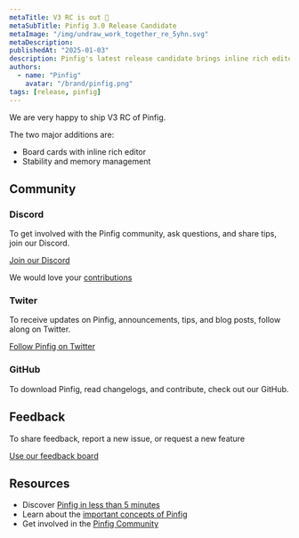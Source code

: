 ```yaml
---
metaTitle: V3 RC is out 🎉
metaSubTitle: Pinfig 3.0 Release Candidate
metaImage: "/img/undraw_work_together_re_5yhn.svg"
metaDescription:
publishedAt: "2025-01-03"
description: Pinfig's latest release candidate brings inline rich editor to boards and improved stability!
authors:
  - name: "Pinfig"
    avatar: "/brand/pinfig.png"
tags: [release, pinfig]
---
```


We are very happy to ship V3 RC of Pinfig.

The two major additions are:

- Board cards with inline rich editor
- Stability and memory management

## Community

### Discord

To get involved with the Pinfig community, ask questions, and share tips, join our Discord.

[Join our Discord](https://discord.gg/pdvnNEfKyP)

We would love your [contributions](/community/overview/contributing)

### Twiter

To receive updates on Pinfig, announcements, tips, and blog posts, follow along on Twitter.

[Follow Pinfig on Twitter](https://twitter.com/pinfignote)

### GitHub

To download Pinfig, read changelogs, and contribute, check out our GitHub.

## Feedback

To share feedback, report a new issue, or request a new feature

[Use our feedback board](/feedback/)

## Resources

- Discover [Pinfig in less than 5 minutes](/docs/overview/getting-started)
- Learn about the [important concepts of Pinfig](/docs/essentials/overview)
- Get involved in the [Pinfig Community](/community/overview/support)
